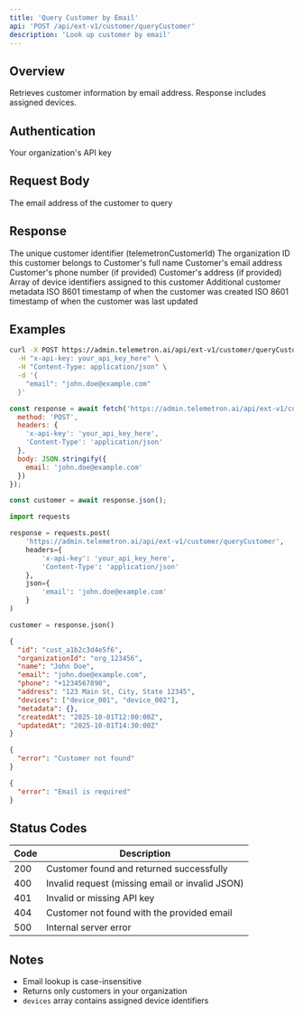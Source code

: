 ```yaml
---
title: 'Query Customer by Email'
api: 'POST /api/ext-v1/customer/queryCustomer'
description: 'Look up customer by email'
---
```


## Overview

Retrieves customer information by email address. Response includes assigned devices.

## Authentication

<ParamField header="x-api-key" type="string" required>
  Your organization's API key
</ParamField>

## Request Body

<ParamField body="email" type="string" required>
  The email address of the customer to query
</ParamField>

## Response

<ResponseField name="id" type="string">
  The unique customer identifier (telemetronCustomerId)
</ResponseField>

<ResponseField name="organizationId" type="string">
  The organization ID this customer belongs to
</ResponseField>

<ResponseField name="name" type="string">
  Customer's full name
</ResponseField>

<ResponseField name="email" type="string">
  Customer's email address
</ResponseField>

<ResponseField name="phone" type="string">
  Customer's phone number (if provided)
</ResponseField>

<ResponseField name="address" type="string">
  Customer's address (if provided)
</ResponseField>

<ResponseField name="devices" type="array">
  Array of device identifiers assigned to this customer
</ResponseField>

<ResponseField name="metadata" type="object">
  Additional customer metadata
</ResponseField>

<ResponseField name="createdAt" type="string">
  ISO 8601 timestamp of when the customer was created
</ResponseField>

<ResponseField name="updatedAt" type="string">
  ISO 8601 timestamp of when the customer was last updated
</ResponseField>

## Examples

<RequestExample>

```bash cURL
curl -X POST https://admin.telemetron.ai/api/ext-v1/customer/queryCustomer \
  -H "x-api-key: your_api_key_here" \
  -H "Content-Type: application/json" \
  -d '{
    "email": "john.doe@example.com"
  }'
```

```javascript JavaScript
const response = await fetch('https://admin.telemetron.ai/api/ext-v1/customer/queryCustomer', {
  method: 'POST',
  headers: {
    'x-api-key': 'your_api_key_here',
    'Content-Type': 'application/json'
  },
  body: JSON.stringify({
    email: 'john.doe@example.com'
  })
});

const customer = await response.json();
```

```python Python
import requests

response = requests.post(
    'https://admin.telemetron.ai/api/ext-v1/customer/queryCustomer',
    headers={
        'x-api-key': 'your_api_key_here',
        'Content-Type': 'application/json'
    },
    json={
        'email': 'john.doe@example.com'
    }
)

customer = response.json()
```

</RequestExample>

<ResponseExample>

```json Success
{
  "id": "cust_a1b2c3d4e5f6",
  "organizationId": "org_123456",
  "name": "John Doe",
  "email": "john.doe@example.com",
  "phone": "+1234567890",
  "address": "123 Main St, City, State 12345",
  "devices": ["device_001", "device_002"],
  "metadata": {},
  "createdAt": "2025-10-01T12:00:00Z",
  "updatedAt": "2025-10-01T14:30:00Z"
}
```

```json Error - Not Found
{
  "error": "Customer not found"
}
```

```json Error - Missing Email
{
  "error": "Email is required"
}
```

</ResponseExample>

## Status Codes

| Code | Description |
|------|-------------|
| 200 | Customer found and returned successfully |
| 400 | Invalid request (missing email or invalid JSON) |
| 401 | Invalid or missing API key |
| 404 | Customer not found with the provided email |
| 500 | Internal server error |

## Notes

- Email lookup is case-insensitive
- Returns only customers in your organization
- `devices` array contains assigned device identifiers

